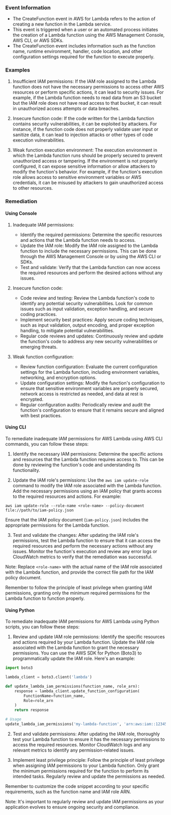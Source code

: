 
### Event Information

- The CreateFunction event in AWS for Lambda refers to the action of creating a new function in the Lambda service.
- This event is triggered when a user or an automated process initiates the creation of a Lambda function using the AWS Management Console, AWS CLI, or AWS SDKs.
- The CreateFunction event includes information such as the function name, runtime environment, handler, code location, and other configuration settings required for the function to execute properly.


### Examples

1. Insufficient IAM permissions: If the IAM role assigned to the Lambda function does not have the necessary permissions to access other AWS resources or perform specific actions, it can lead to security issues. For example, if the Lambda function needs to read data from an S3 bucket but the IAM role does not have read access to that bucket, it can result in unauthorized access attempts or data breaches.

2. Insecure function code: If the code written for the Lambda function contains security vulnerabilities, it can be exploited by attackers. For instance, if the function code does not properly validate user input or sanitize data, it can lead to injection attacks or other types of code execution vulnerabilities.

3. Weak function execution environment: The execution environment in which the Lambda function runs should be properly secured to prevent unauthorized access or tampering. If the environment is not properly configured, it can expose sensitive information or allow attackers to modify the function's behavior. For example, if the function's execution role allows access to sensitive environment variables or AWS credentials, it can be misused by attackers to gain unauthorized access to other resources.

### Remediation

#### Using Console

1. Inadequate IAM permissions:
   - Identify the required permissions: Determine the specific resources and actions that the Lambda function needs to access.
   - Update the IAM role: Modify the IAM role assigned to the Lambda function to include the necessary permissions. This can be done through the AWS Management Console or by using the AWS CLI or SDKs.
   - Test and validate: Verify that the Lambda function can now access the required resources and perform the desired actions without any issues.

2. Insecure function code:
   - Code review and testing: Review the Lambda function's code to identify any potential security vulnerabilities. Look for common issues such as input validation, exception handling, and secure coding practices.
   - Implement security best practices: Apply secure coding techniques, such as input validation, output encoding, and proper exception handling, to mitigate potential vulnerabilities.
   - Regular code reviews and updates: Continuously review and update the function's code to address any new security vulnerabilities or emerging threats.

3. Weak function configuration:
   - Review function configuration: Evaluate the current configuration settings for the Lambda function, including environment variables, networking, and encryption options.
   - Update configuration settings: Modify the function's configuration to ensure that sensitive environment variables are properly secured, network access is restricted as needed, and data at rest is encrypted.
   - Regular configuration audits: Periodically review and audit the function's configuration to ensure that it remains secure and aligned with best practices.

#### Using CLI

To remediate inadequate IAM permissions for AWS Lambda using AWS CLI commands, you can follow these steps:

1. Identify the necessary IAM permissions: Determine the specific actions and resources that the Lambda function requires access to. This can be done by reviewing the function's code and understanding its functionality.

2. Update the IAM role's permissions: Use the `aws iam update-role` command to modify the IAM role associated with the Lambda function. Add the necessary permissions using an IAM policy that grants access to the required resources and actions. For example:

```
aws iam update-role --role-name <role-name> --policy-document file://path/to/iam-policy.json
```

Ensure that the IAM policy document (`iam-policy.json`) includes the appropriate permissions for the Lambda function.

3. Test and validate the changes: After updating the IAM role's permissions, test the Lambda function to ensure that it can access the required resources and perform the necessary actions without any issues. Monitor the function's execution and review any error logs or CloudWatch metrics to verify that the remediation was successful.

Note: Replace `<role-name>` with the actual name of the IAM role associated with the Lambda function, and provide the correct file path for the IAM policy document.

Remember to follow the principle of least privilege when granting IAM permissions, granting only the minimum required permissions for the Lambda function to function properly.

#### Using Python

To remediate inadequate IAM permissions for AWS Lambda using Python scripts, you can follow these steps:

1. Review and update IAM role permissions: Identify the specific resources and actions required by your Lambda function. Update the IAM role associated with the Lambda function to grant the necessary permissions. You can use the AWS SDK for Python (Boto3) to programmatically update the IAM role. Here's an example:

```python
import boto3

lambda_client = boto3.client('lambda')

def update_lambda_iam_permissions(function_name, role_arn):
    response = lambda_client.update_function_configuration(
        FunctionName=function_name,
        Role=role_arn
    )
    return response

# Usage
update_lambda_iam_permissions('my-lambda-function', 'arn:aws:iam::123456789012:role/my-lambda-role')
```

2. Test and validate permissions: After updating the IAM role, thoroughly test your Lambda function to ensure it has the necessary permissions to access the required resources. Monitor CloudWatch logs and any relevant metrics to identify any permission-related issues.

3. Implement least privilege principle: Follow the principle of least privilege when assigning IAM permissions to your Lambda function. Only grant the minimum permissions required for the function to perform its intended tasks. Regularly review and update the permissions as needed.

Remember to customize the code snippet according to your specific requirements, such as the function name and IAM role ARN.

Note: It's important to regularly review and update IAM permissions as your application evolves to ensure ongoing security and compliance.

